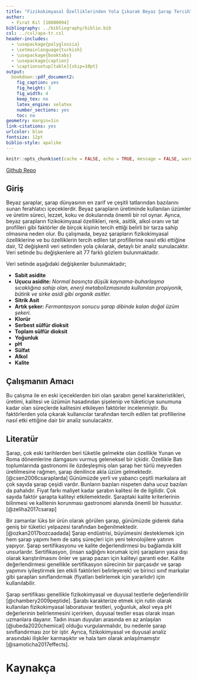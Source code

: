 ```yaml
---
title: "Fizikokimyasal Özelliklerinden Yola Çıkarak Beyaz Şarap Tercihlerinin Tahmini"
author: 
  - Fırat Kıl [18080094]
bibliography: ../bibliography/biblio.bib
csl: ../csl/apa-tr.csl
header-includes:
  - \usepackage{polyglossia}
  - \setmainlanguage{turkish}
  - \usepackage{booktabs}
  - \usepackage{caption} 
  - \captionsetup[table]{skip=10pt}
output:
  bookdown::pdf_document2:
    fig_caption: yes
    fig_height: 3
    fig_width: 4
    keep_tex: no
    latex_engine: xelatex
    number_sections: yes
    toc: no
geometry: margin=1in
link-citations: yes
urlcolor: blue
fontsize: 12pt
biblio-style: apalike
---
```

```r
knitr::opts_chunk$set(cache = FALSE, echo = TRUE, message = FALSE, warning = FALSE)
```

<!-- ======================================================================= -->
<!-- ============================== NOTLAR ================================= -->
<!-- ======================================================================= -->
[Github Repo](https://github.com/firatkill/arasinav)


## Giriş

   Beyaz şaraplar, şarap dünyasının en zarif ve çeşitli tatlarından bazılarını sunan ferahlatıcı içeceklerdir. Beyaz şarapların üretiminde kullanılan üzümler ve üretim süreci, lezzet, koku ve dokularında önemli bir rol oynar. Ayrıca, beyaz şarapların fizikokimyasal özellikleri, renk, asitlik, alkol oranı ve tat profilleri gibi faktörler de birçok kişinin tercih ettiği belirli bir tarza sahip olmasına neden olur. Bu çalışmada, beyaz şarapların fizikokimyasal özelliklerine ve bu özelliklerin tercih edilen tat profillerine nasıl etki ettiğine dair, 12 değişkenli veri setinden yola çıkılarak, detaylı bir analiz sunulacaktır. Veri setinde bu değişkenlere ait 77 farklı gözlem bulunmaktadır.

Veri setinde aşağıdaki değişkenler bulunmaktadır;

 * **Sabit asidite**
 * **Uçucu asidite:** _Normal basınçta düşük kaynama-buharlaşma sıcaklığına sahip olan, enerji metabolizmasında kullanılan propiyonik, bütirik ve sirke asidi gibi organik asitler._
 * **Sitrik Asit**
 * **Artık şeker:** _Fermantasyon sonucu şarap dibinde kalan doğal üzüm şekeri._
 * **Klorür**
 * **Serbest sülfür dioksit**
 * **Toplam sülfür dioksit**
 * **Yoğunluk**
 * **pH**
 * **Sülfat**
 * **Alkol**
 * **Kalite**
 

## Çalışmanın Amacı

  Bu çalışma ile en eski içeceklerden biri olan şarabın genel karakteristikleri, üretimi, kalitesi ve üzümün hasadından şişelenip ve tüketiciye sunumuna kadar olan süreçlerde kalitesini etkileyen faktörler incelenmiştir. Bu faktörlerden yola çıkarak kullanıcılar tarafından tercih edilen tat profillerine nasıl etki ettiğine dair bir analiz sunulacaktır. 

## Literatür

  Şarap, çok eski tarihlerden beri tüketile gelmekte olan özellikle Yunan ve Roma dönemlerine damgasını vurmuş geleneksel bir içkidir. Özellikle Batı toplumlarında gastronomi ile özdeşleşmiş olan şarap her türlü meyveden üretilmesine rağmen, şarap denilince akla üzüm gelmektedir.[@csen2006csaraplarda] Günümüzde yerli ve yabancı çeşitli markalara ait çok sayıda şarap çeşidi vardır. Bunların bazıları nispeten daha ucuz bazıları da pahalıdır. Fiyat farkı maliyet kadar şarabın kalitesi ile de ilgilidir. Çok sayıda faktör şarapta kaliteyi etkilemektedir. Şaraptaki kalite kriterlerinin bilinmesi ve kalitenin korunması gastronomi alanında önemli bir husustur. [@zeliha2017csarap]
  
Bir zamanlar lüks bir ürün olarak görülen şarap, günümüzde giderek daha geniş bir tüketici yelpazesi tarafından beğenilmektedir. [@ozkan2017bozcaadada] Şarap endüstrisi, büyümesini desteklemek için hem şarap yapımı hem de satış süreçleri için yeni teknolojilere yatırım yapıyor. Şarap sertifikasyonu ve kalite değerlendirmesi bu bağlamda kilit unsurlardır. Sertifikasyon, (insan sağlığını korumak için) şarapların yasa dışı olarak karıştırılmasını önler ve şarap pazarı için kaliteyi garanti eder. Kalite değerlendirmesi genellikle sertifikasyon sürecinin bir parçasıdır ve şarap yapımını iyileştirmek (en etkili faktörleri belirleyerek) ve birinci sınıf markalar gibi şarapları sınıflandırmak (fiyatları belirlemek için yararlıdır) için kullanılabilir.

Şarap sertifikası genellikle fizikokimyasal ve duyusal testlerle değerlendirilir [@chambery2009peptide]. Şarabı karakterize etmek için rutin olarak kullanılan fizikokimyasal laboratuvar testleri, yoğunluk, alkol veya pH değerlerinin belirlenmesini içerirken, duyusal testler esas olarak insan uzmanlara dayanır. Tadın insan duyuları arasında en az anlaşılan [@ubeda2020chemical] olduğu vurgulanmalıdır, bu nedenle şarap sınıflandırması zor bir iştir. Ayrıca, fizikokimyasal ve duyusal analiz arasındaki ilişkiler karmaşıktır ve hala tam olarak anlaşılmamıştır [@samoticha2017effects].

\newpage
# Kaynakça {#references}
<div id="refs"></div>

